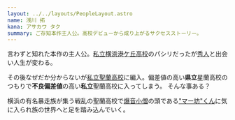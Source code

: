 ```yaml
---
layout: ../../layouts/PeopleLayout.astro
name: 浅川 拓
kana: アサカワ タク
summary: ご存知本作主人公。高校デビューから成り上がるサクセスストーリー。
---
```

言わずと知れた本作の主人公。[私立横浜港ケ丘高校](/orgs/minatogaoka)のパシリだったが[秀人](/people/hideto)と出会い人生が変わる。

その後なぜだか分からないが[私立聖蘭高校](/orgs/seiran)に編入。偏差値の高い**県立**星蘭高校のつもりで**不良偏差値**の高い**私立**聖蘭高校に入ってしまう。
そんな事ある？

横浜の有名暴走族が集う戦乱の聖蘭高校で[爆音小僧](/teams/bakuon)の頭である["マー坊"くん](/people/ma-bou)に気に入られ族の世界へと足を踏み込んでいく。